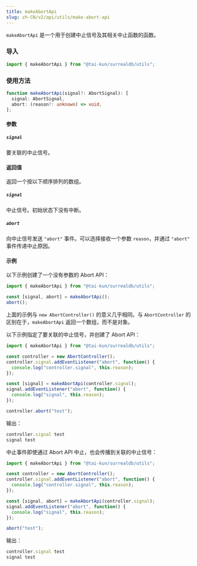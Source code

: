 ```yaml
---
title: makeAbortApi
slug: zh-CN/v2/api/utils/make-abort-api
---
```


`makeAbortApi` 是一个用于创建中止信号及其相关中止函数的函数。

### 导入

```ts
import { makeAbortApi } from "@tai-kun/surrealdb/utils";
```

### 使用方法

```ts
function makeAbortApi(signal?: AbortSignal): [
  signal: AbortSignal,
  abort: (reason?: unknown) => void,
];
```

#### 参数

##### `signal`

要关联的中止信号。

#### 返回值

返回一个按以下顺序排列的数组。

##### `signal`

中止信号。初始状态下没有中断。

##### `abort`

向中止信号发送 `"abort"` 事件。可以选择接收一个参数 `reason`，并通过 `"abort"` 事件传递中止原因。

#### 示例

以下示例创建了一个没有参数的 Abort API：

```ts
import { makeAbortApi } from "@tai-kun/surrealdb/utils";

const [signal, abort] = makeAbortApi();
abort();
```

上面的示例与 `new AbortController()` 的意义几乎相同。与 `AbortController` 的区别在于，`makeAbortApi` 返回一个数组，而不是对象。

以下示例指定了要关联的中止信号，并创建了 Abort API：

```ts
import { makeAbortApi } from "@tai-kun/surrealdb/utils";

const controller = new AbortController();
controller.signal.addEventListener("abort", function() {
  console.log("controller.signal", this.reason);
});

const [signal] = makeAbortApi(controller.signal);
signal.addEventListener("abort", function() {
  console.log("signal", this.reason);
});

controller.abort("test");
```

输出：

```js
controller.signal test
signal test
```

中止事件即使通过 Abort API 中止，也会传播到关联的中止信号：

```ts
import { makeAbortApi } from "@tai-kun/surrealdb/utils";

const controller = new AbortController();
controller.signal.addEventListener("abort", function() {
  console.log("controller.signal", this.reason);
});

const [signal, abort] = makeAbortApi(controller.signal);
signal.addEventListener("abort", function() {
  console.log("signal", this.reason);
});

abort("test");
```

输出：

```js
controller.signal test
signal test
```
